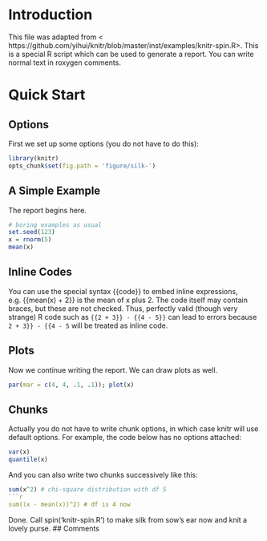 # Introduction 
This file was adapted from < https://github.com/yihui/knitr/blob/master/inst/examples/knitr-spin.R>.
This is a special R script which can be used to generate a report. You can
write normal text in roxygen comments.

# Quick Start 
## Options 
First we set up some options (you do not have to do this):

```{r setup, include=FALSE}
library(knitr)
opts_chunk$set(fig.path = 'figure/silk-')
```

## A Simple Example 
The report begins here.

```{r test-a, cache=FALSE}
# boring examples as usual
set.seed(123)
x = rnorm(5)
mean(x)
```

## Inline Codes 
You can use the special syntax {{code}} to embed inline expressions, e.g. {{mean(x) + 2}}
is the mean of x plus 2.
The code itself may contain braces, but these are not checked.  Thus,
perfectly valid (though very strange) R code such as `{{2 + 3}} - {{4 - 5}}`
can lead to errors because `2 + 3}} - {{4 - 5` will be treated as inline code.

## Plots 
Now we continue writing the report. We can draw plots as well.

```{r test-b, fig.width=5, fig.height=5}
par(mar = c(4, 4, .1, .1)); plot(x)
```

## Chunks 
Actually you do not have to write chunk options, in which case knitr will use
default options. For example, the code below has no options attached:

```{r }
var(x)
quantile(x)
```

And you can also write two chunks successively like this:

```{r test-chisq5}
sum(x^2) # chi-square distribution with df 5
```{r test-chisq4}
sum((x - mean(x))^2) # df is 4 now
```

Done. Call spin('knitr-spin.R') to make silk from sow's ear now and knit a
lovely purse.
## Comments 
